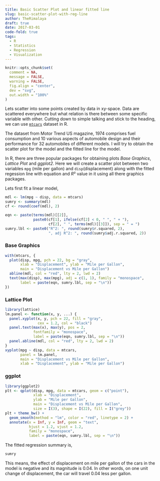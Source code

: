 ```yaml
---
title: Basic Scatter Plot and linear fitted line
slug: basic-scatter-plot-with-reg-line
author: TheRimalaya
draft: true
date: 2017-03-01
code-fold: true
tags:
  - R
  - Statistics
  - Regression
  - Visualization
---
```


```r
knitr::opts_chunk$set(
  comment = NA,
  message = FALSE,
  warning = FALSE,
  fig.align = "center",
  dev = "svg",
  out.width = "100%"
)
```

Lets scatter into some points created by data in xy-space. Data are scattered everywhere but what relation is there between some specific variable with other. Cutting down to simple talking and stick to the heading, we can use [`mtcars`](https://stat.ethz.ch/R-manual/R-devel/library/datasets/html/mtcars.html) dataset in R.

The dataset from Motor Trend US magazine, 1974 comprises fuel consumption and 10 various aspects of automobile design and their performance for 32 automobiles of different models. I will try to obtain the scatter plot for the model and the fitted line for the model.

In R, there are three popular packages for obtaining plots _Base Graphics_, _Lattice Plot_ and _ggplot2_. Here we will create a scatter plot between two variables `mpg` (mile per gallon) and `disp`(displacement) along with the fitted regession line with equation and $R²$ value in it using all there graphics packages.

Lets first fit a linear model,

```r
mdl <- lm(mpg ~ disp, data = mtcars)
sumry <- summary(mdl)
cf <- round(coef(mdl), 2)

eqn <- paste(terms(mdl)[[2]],
             paste0(cf[1], ifelse(cf[2] < 0, " ", " + "),
                    cf[2], " ", terms(mdl)[[3]]), sep = " = ")
sumry.lbl <- paste0("R^2: ", round(sumry$r.squared, 2),
                    ", adj R^2: ", round(sumry$adj.r.squared, 2))
```

::: panel-tabset

### Base Graphics {.tab}
```r
with(mtcars, {
  plot(disp, mpg, pch = 22, bg = "gray",
       xlab = "Displacement", ylab = "Mile per Gallon",
       main = "Displacement vs Mile per Gallon")
  abline(mdl, col = "red", lty = 2, lwd = 2)
  text(max(disp), max(mpg), adj = c(1, 1), family = "monospace",
       label = paste(eqn, sumry.lbl, sep = "\n"))
})
```

### Lattice Plot {.tab}
```r
library(lattice)
lm.panel <- function(x, y, ...) {
  panel.xyplot(x, y, pch = 22, fill = "gray",
               cex = 1.2, col = "black")
  panel.text(max(x), max(y), pos = 2,
             fontfamily = "monospace",
             label = paste(eqn, sumry.lbl, sep = "\n"))
  panel.abline(mdl, col = "red", lty = 2, lwd = 2)
}
xyplot(mpg ~ disp, data = mtcars,
       panel = lm.panel,
       main = "Displacement vs Mile per Gallon",
       xlab = "Displacement", ylab = "Mile per Gallon")
```

### ggplot {.tab}
```r
library(ggplot2)
plt <- qplot(disp, mpg, data = mtcars, geom = c("point"),
             xlab = "Displacement",
             ylab = "Mile per Gallon",
             main = "Displacement vs Mile per Gallon",
             size = I(3), shape = I(22), fill = I("grey"))
plt + theme_bw() +
  geom_smooth(method = "lm", color = "red", linetype = 2) +
  annotate(x = Inf, y = Inf, geom = "text",
           hjust = 1.2, vjust = 1.2,
           family = "monospace",
           label = paste(eqn, sumry.lbl, sep = "\n"))
```

The fitted regression summary is,

```r
sumry
```

This means, the effect of displacement on mile per gallon of the cars in the model is negative and its magnitude is 0.04. In other words, on one unit change of displacement, the car will travel 0.04 less per gallon.

:::